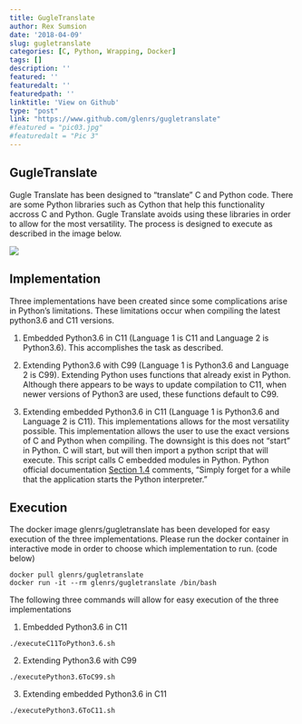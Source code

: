 ```yaml
---
title: GugleTranslate
author: Rex Sumsion
date: '2018-04-09'
slug: gugletranslate
categories: [C, Python, Wrapping, Docker]
tags: []
description: ''
featured: ''
featuredalt: ''
featuredpath: ''
linktitle: 'View on Github'
type: "post"
link: "https://www.github.com/glenrs/gugletranslate"
#featured = "pic03.jpg"
#featuredalt = "Pic 3"
---
```


## GugleTranslate

Gugle Translate has been designed to "translate" C and Python code. There are some Python libraries such as Cython that help this functionality accross C and Python. Gugle Translate avoids using these libraries in order to allow for the most versatility. The process is designed to execute as described in the image below.

![](/post/2018-05-07-gugletranslate_files/prompt-1.png)

## Implementation

Three implementations have been created since some complications arise in Python's limitations. These limitations occur when compiling the latest python3.6 and C11 versions.

1. Embedded Python3.6 in C11 (Language 1 is C11 and Language 2 is Python3.6). This accomplishes the task as described.

2. Extending Python3.6 with C99 (Language 1 is Python3.6 and Language 2 is C99). Extending Python uses functions that already exist in Python. Although there appears to be ways to update compilation to C11, when newer versions of Python3 are used, these functions default to C99.

3. Extending embedded Python3.6 in C11 (Language 1 is Python3.6 and Language 2 is C11). This implementations allows for the most versatility possible. This implementation allows the user to use the exact versions of C and Python when compiling. The downsight is this does not "start" in Python. C will start, but will then import a python script that will execute. This script calls C embedded modules in Python. Python official documentation [Section 1.4](https://docs.python.org/3/extending/embedding.html) comments, "Simply forget for a while that the application starts the Python interpreter."

## Execution

The docker image glenrs/gugletranslate has been developed for easy execution of the three implementations. Please run the docker container in interactive mode in order to choose which implementation to run. (code below)

```
docker pull glenrs/gugletranslate
docker run -it --rm glenrs/gugletranslate /bin/bash
```

The following three commands will allow for easy execution of the three implementations

1. Embedded Python3.6 in C11

```
./executeC11ToPython3.6.sh
```

2. Extending Python3.6 with C99

```
./executePython3.6ToC99.sh
```

3. Extending embedded Python3.6 in C11

```
./executePython3.6ToC11.sh
```


